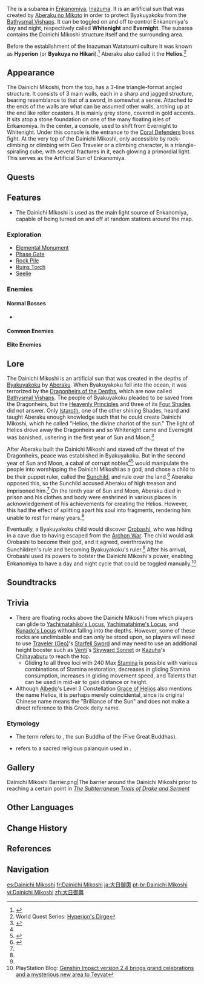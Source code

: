 {{CustomTabs
|tab1 = Overview
|tab2 = Mechanism
}}
{{About|the permanent location|the event-exclusive location|Dainichi Mikoshi (Three Realms Gateway Offering)}}
{{Location Infobox
|image        = Dainichi Mikoshi.png
|type         = Subarea
|region       = Inazuma
|map          = Enkanomiya
|area         = Enkanomiya
}}
The {{Lang|'''Dainichi Mikoshi'''|ja=大日御輿|ja_tl=Great Sun Mikoshi}} is a subarea in [[Enkanomiya]], [[Inazuma]]. It is an artificial sun that was created by [[Aberaku no Mikoto]] in order to protect Byakuyakoku from the [[Bathysmal Vishaps]]. It can be toggled on and off to control Enkanomiya's day and night, respectively called '''Whitenight''' and '''Evernight'''. The subarea contains the Dainichi Mikoshi structure itself and the surrounding area.

Before the establishment of the Inazuman Watatsumi culture it was known as '''Hyperion''' (or '''Byakuya no Hikari''').<ref>{{Ref/Quest|The Subterranean Trials of Drake and Serpent}}</ref> Aberaku also called it the '''Helios'''.<ref>World Quest Series: [[Hyperion's Dirge]]</ref>

== Appearance ==
The Dainichi Mikoshi, from the top, has a 3-line triangle-format angled structure. It consists of 3 main walls, each in a sharp and jagged structure, bearing resemblance to that of a sword, in somewhat a sense. Attached to the ends of the walls are what can be assumed other walls, arching up at the end like roller coasters. It is mainly grey stone, covered in gold accents. It sits atop a stone foundation on one of the many floating isles of Enkanomiya. In the center, a console, used to shift from Evernight to Whitenight. Under this console is the entrance to the [[Coral Defenders]] boss fight. At the very top of the Dainichi Mikoshi, only accessible by rock-climbing or climbing with Geo Traveler or a climbing character, is a triangle-spiraling cube, with several fractures in it, each glowing a primordial light. This serves as the Artificial Sun of Enkanomiya.

==Quests==
{{Quests by Category List|heo=1}}

==Features==

* The Dainichi Mikoshi is used as the main light source of Enkanomiya, capable of being turned on and off at random stations around the map.

===Exploration===
*[[Elemental Monument]]
*[[Phase Gate]]
*[[Rock Pile]]
*[[Ruins Torch]]
*[[Seelie]]

===Enemies===
====Normal Bosses====
*{{Enemy|Coral Defenders}}

====Common Enemies====
{{Column|2|
*{{Enemy|Hilichurl}}
*{{Enemy|Hilichurl Fighter}}
*{{Enemy|Hilichurl Berserker}}
*{{Enemy|Hilichurl Shooter}}
*{{Enemy|Wooden Shield Hilichurl Guard}}
*{{Enemy|Cryo Hilichurl Shooter}}
*{{Enemy|Pyro Hilichurl Shooter}}
*{{Enemy|Electro Samachurl}}
*{{Enemy|Hydro Samachurl}}
}}

====Elite Enemies====
{{Column|2|
*{{Enemy|Abyss Herald: Wicked Torrents}}
*{{Enemy|Electro Abyss Mage}}
*{{Enemy|Hydro Abyss Mage}}
*{{Enemy|Pyro Abyss Mage}}
*{{Enemy|Crackling Axe Mitachurl}}
*{{Enemy|Blazing Axe Mitachurl}}
*{{Enemy|Thundercraven Rifthound Whelp}}
*{{Enemy|Ruin Cruiser}}
*{{Enemy|Ruin Guard}}
}}

==Lore==
{{See also|Enkanomiya#Lore}}
The Dainichi Mikoshi is an artificial sun that was created in the depths of [[Byakuyakoku]] by [[Aberaku]]. When Byakuyakoku fell into the ocean, it was terrorized by the [[Dragonheirs of the Depths]], which are now called [[Bathysmal Vishaps]]. The people of Byakuyakoku pleaded to be saved from the Dragonheirs, but the [[Heavenly Principles]] and three of its [[Four Shades]] did not answer. Only [[Istaroth]], one of the other shining Shades, heard and taught Aberaku enough knowledge such that he could create Dainichi Mikoshi, which he called "Helios, the divine chariot of the sun." The light of Helios drove away the Dragonheirs and so Whitenight came and Evernight was banished, ushering in the first year of Sun and Moon.<ref name="tokoyokoku">{{Ref/Book|The Byakuyakoku Collection|1|The Serpent and Drakes of Tokoyokoku}}</ref>

After Aberaku built the Dainichi Mikoshi and staved off the threat of the Dragonheirs, peace was established in Byakuyakoku. But in the second year of Sun and Moon, a cabal of corrupt nobles<ref name="tokoyokoku" /><ref>{{Ref/Quest|Lotus Eater}}</ref> would manipulate the people into worshipping the Dainichi Mikoshi as a god, and chose a child to be their puppet ruler, called the [[Sunchild]], and rule over the land.<ref name="dirge">{{Ref/Quest|Hyperion's Dirge (Quest)}}</ref> Aberaku opposed this, so the Sunchild accused Aberaku of high treason and imprisoned him.<ref name="dirge" /> On the tenth year of Sun and Moon, Aberaku died in prison and his clothes and body were enshrined in various places in acknowledgement of his achievements for creating the Helios. However, this had the effect of splitting apart his soul into fragments, rendering him unable to rest for many years.<ref name="dirge" />

Eventually, a Byakuyakoku child would discover [[Orobashi]], who was hiding in a cave due to having escaped from the [[Archon War]]. The child would ask Orobashi to become their god, and it agreed, overthrowing the Sunchildren's rule and becoming Byakuyakoku's ruler.<ref name="tokoyokoku" /> After his arrival, Orobashi used its powers to bolster the Dainichi Mikoshi's power, enabling Enkanomiya to have a day and night cycle that could be toggled manually.<ref name="PS2021-12-26">PlayStation Blog: [https://blog.playstation.com/2021/12/26/genshin-impact-version-2-4-brings-grand-celebrations-and-a-mysterious-new-area-to-teyvat/ Genshin Impact version 2.4 brings grand celebrations and a mysterious new area to Teyvat]</ref>

==Soundtracks==
{{Soundtracks by Category Table|type=location}}

==Trivia==
* There are floating rocks above the Dainichi Mikoshi from which players can glide to [[Yachimatahiko's Locus]], [[Yachimatahime's Locus]], and [[Kunado's Locus]] without falling into the depths. However, some of these rocks are unclimbable and can only be stood upon, so players will need to use [[Traveler (Geo)]]'s [[Starfell Sword]] and may need to use an additional height booster such as [[Venti]]'s [[Skyward Sonnet]] or [[Kazuha]]'s [[Chihayaburu]] to reach the top.
** Gliding to all three loci with 240 Max [[Stamina]] is possible with various combinations of Stamina restoration, decreases in gliding Stamina consumption, increases in gliding movement speed, and Talents that can be used in mid-air to gain distance or height.
* Although [[Albedo]]'s Level 3 Constellation [[Grace of Helios]] also mentions the name Helios, it is perhaps merely coincidental, since its original Chinese name {{Lang|zh=太阳之华}} means the "Brilliance of the Sun" and does not make a direct reference to this Greek deity name.

===Etymology===
* The term {{ja|大日}} refers to {{Lang|{{w|Vairocana}}|ja=大日如来|ja_rm=Dainichi Nyorai}}, the sun Buddha of the {{w|Five Tathāgatas}} (Five Great Buddhas).
* {{Lang|{{w|Mikoshi}}|ja=御輿|ja_rm=Mikoshi}} refers to a sacred religious palanquin used in {{w|Shinto}}.

==Gallery==
<gallery>
Dainichi Mikoshi Barrier.png|The barrier around the Dainichi Mikoshi prior to reaching a certain point in ''[[The Subterranean Trials of Drake and Serpent]]''
</gallery>

==Other Languages==
{{Other Languages
|en      = Dainichi Mikoshi
|zhs     = 大日御舆
|zhs_rm  = Dàrì Yùyú
|zht     = 大日禦輿
|zht_rm  = Dàrì Yùyú
|zh_tl   = Great Sun Religious Monument
|ja      = {{Rubi|大|だい|日|にち|御|み|輿|こし}}
|ja_rm   = Dainichi Mikoshi<ref>[[Map]], Label: Dainichi Mikoshi (Japanese)</ref>
|ja_tl   = Great Sun Religious Monument
|zhja_note = See [[#Etymology|Etymology]] for explanation.
|ko      = 다이니치 미코시
|es      = Dainichi Mikoshi
|fr      = Dainichi Mikoshi
|ru      = Дайнити Микоси
|th      = Dainichi Mikoshi
|vi      = Dainichi Mikoshi
|de      = Dainichi Mikoshi
|id      = Dainichi Mikoshi
|pt      = Dainichi Mikoshi
|tr      = Dainichi Mikoshi
|it      = Dainichi Mikoshi
}}

==Change History==
{{Change History|2.4}}

==References==
{{Reflist}}

==Navigation==
{{Area Navbox|Inazuma}}

[[es:Dainichi Mikoshi]]
[[fr:Dainichi Mikoshi]]
[[ja:大日御輿]]
[[pt-br:Dainichi Mikoshi]]
[[vi:Dainichi Mikoshi]]
[[zh:大日御輿]]